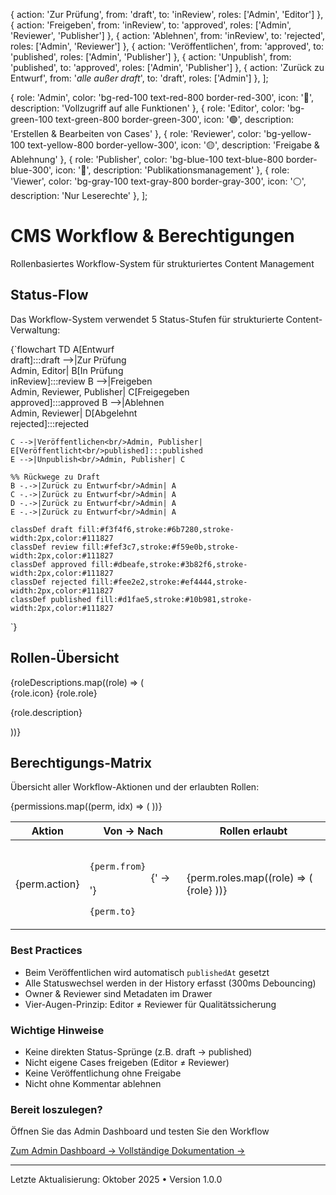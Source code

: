 
  { action: 'Zur Prüfung', from: 'draft', to: 'inReview', roles: ['Admin', 'Editor'] },
  { action: 'Freigeben', from: 'inReview', to: 'approved', roles: ['Admin', 'Reviewer', 'Publisher'] },
  { action: 'Ablehnen', from: 'inReview', to: 'rejected', roles: ['Admin', 'Reviewer'] },
  { action: 'Veröffentlichen', from: 'approved', to: 'published', roles: ['Admin', 'Publisher'] },
  { action: 'Unpublish', from: 'published', to: 'approved', roles: ['Admin', 'Publisher'] },
  { action: 'Zurück zu Entwurf', from: '*alle außer draft*', to: 'draft', roles: ['Admin'] },
];

  {
    role: 'Admin',
    color: 'bg-red-100 text-red-800 border-red-300',
    icon: '🔴',
    description: 'Vollzugriff auf alle Funktionen'
  },
  {
    role: 'Editor',
    color: 'bg-green-100 text-green-800 border-green-300',
    icon: '🟢',
    description: 'Erstellen & Bearbeiten von Cases'
  },
  {
    role: 'Reviewer',
    color: 'bg-yellow-100 text-yellow-800 border-yellow-300',
    icon: '🟡',
    description: 'Freigabe & Ablehnung'
  },
  {
    role: 'Publisher',
    color: 'bg-blue-100 text-blue-800 border-blue-300',
    icon: '🔵',
    description: 'Publikationsmanagement'
  },
  {
    role: 'Viewer',
    color: 'bg-gray-100 text-gray-800 border-gray-300',
    icon: '⚪',
    description: 'Nur Leserechte'
  },
];

# CMS Workflow & Berechtigungen

Rollenbasiertes Workflow-System für strukturiertes Content Management

## Status-Flow

Das Workflow-System verwendet 5 Status-Stufen für strukturierte Content-Verwaltung:

<div className="not-prose bg-gray-50 p-6 rounded-xl border border-gray-200 my-6">
  <Mermaid>
{`flowchart TD
    A[Entwurf<br/>draft]:::draft -->|Zur Prüfung<br/>Admin, Editor| B[In Prüfung<br/>inReview]:::review
    B -->|Freigeben<br/>Admin, Reviewer, Publisher| C[Freigegeben<br/>approved]:::approved
    B -->|Ablehnen<br/>Admin, Reviewer| D[Abgelehnt<br/>rejected]:::rejected

    C -->|Veröffentlichen<br/>Admin, Publisher| E[Veröffentlicht<br/>published]:::published
    E -->|Unpublish<br/>Admin, Publisher| C

    %% Rückwege zu Draft
    B -.->|Zurück zu Entwurf<br/>Admin| A
    C -.->|Zurück zu Entwurf<br/>Admin| A
    D -.->|Zurück zu Entwurf<br/>Admin| A
    E -.->|Zurück zu Entwurf<br/>Admin| A

    classDef draft fill:#f3f4f6,stroke:#6b7280,stroke-width:2px,color:#111827
    classDef review fill:#fef3c7,stroke:#f59e0b,stroke-width:2px,color:#111827
    classDef approved fill:#dbeafe,stroke:#3b82f6,stroke-width:2px,color:#111827
    classDef rejected fill:#fee2e2,stroke:#ef4444,stroke-width:2px,color:#111827
    classDef published fill:#d1fae5,stroke:#10b981,stroke-width:2px,color:#111827
`}
  </Mermaid>
</div>

## Rollen-Übersicht

<div className="not-prose grid gap-4 md:grid-cols-2 lg:grid-cols-3 my-6">
  {roleDescriptions.map((role) => (
    <div 
      key={role.role}
      className="p-4 rounded-xl border-2 hover:shadow-md transition bg-white"
    >
      <div className="flex items-center gap-2 mb-2">
        <span className="text-2xl">{role.icon}</span>
        <span className={`px-3 py-1 rounded-full text-sm font-semibold border ${role.color}`}>
          {role.role}
        </span>
      </div>
      <p className="text-sm text-gray-600">{role.description}</p>
    </div>
  ))}
</div>

## Berechtigungs-Matrix

Übersicht aller Workflow-Aktionen und der erlaubten Rollen:

<div className="not-prose overflow-x-auto my-6">
  <table className="w-full border-collapse">
    <thead className="bg-gray-100">
      <tr>
        <th className="border border-gray-300 px-4 py-3 text-left font-semibold text-gray-900">
          Aktion
        </th>
        <th className="border border-gray-300 px-4 py-3 text-left font-semibold text-gray-900">
          Von → Nach
        </th>
        <th className="border border-gray-300 px-4 py-3 text-left font-semibold text-gray-900">
          Rollen erlaubt
        </th>
      </tr>
    </thead>
    <tbody>
      {permissions.map((perm, idx) => (
        <tr key={idx} className="hover:bg-gray-50">
          <td className="border border-gray-300 px-4 py-3 font-medium text-gray-900">
            {perm.action}
          </td>
          <td className="border border-gray-300 px-4 py-3 text-gray-700">
            <code className="bg-gray-100 px-2 py-1 rounded text-sm">
              {perm.from}
            </code>
            {' → '}
            <code className="bg-gray-100 px-2 py-1 rounded text-sm">
              {perm.to}
            </code>
          </td>
          <td className="border border-gray-300 px-4 py-3">
            <div className="flex flex-wrap gap-2">
              {perm.roles.map((role) => (
                <span 
                  key={role}
                  className="px-2 py-1 bg-teal-100 text-teal-800 rounded text-sm font-medium"
                >
                  {role}
                </span>
              ))}
            </div>
          </td>
        </tr>
      ))}
    </tbody>
  </table>
</div>

<div className="not-prose bg-blue-50 rounded-xl border-2 border-blue-200 p-6 my-6">
  <h3 className="text-lg font-semibold mb-4 text-blue-900 flex items-center gap-2">
    <CheckCircle className="h-5 w-5" />
    Best Practices
  </h3>
  <ul className="space-y-2 text-blue-900 text-sm">
    <li className="flex items-start gap-2">
      <CheckCircle className="h-4 w-4 mt-0.5 flex-shrink-0" />
      <span>Beim Veröffentlichen wird automatisch <code className="bg-blue-100 px-2 py-0.5 rounded">publishedAt</code> gesetzt</span>
    </li>
    <li className="flex items-start gap-2">
      <CheckCircle className="h-4 w-4 mt-0.5 flex-shrink-0" />
      <span>Alle Statuswechsel werden in der History erfasst (300ms Debouncing)</span>
    </li>
    <li className="flex items-start gap-2">
      <CheckCircle className="h-4 w-4 mt-0.5 flex-shrink-0" />
      <span>Owner & Reviewer sind Metadaten im Drawer</span>
    </li>
    <li className="flex items-start gap-2">
      <CheckCircle className="h-4 w-4 mt-0.5 flex-shrink-0" />
      <span>Vier-Augen-Prinzip: Editor ≠ Reviewer für Qualitätssicherung</span>
    </li>
  </ul>
</div>

<div className="not-prose bg-amber-50 rounded-xl border-2 border-amber-200 p-6 my-6">
  <h3 className="text-lg font-semibold mb-4 text-amber-900 flex items-center gap-2">
    <XCircle className="h-5 w-5" />
    Wichtige Hinweise
  </h3>
  <ul className="space-y-2 text-amber-900 text-sm">
    <li className="flex items-start gap-2">
      <XCircle className="h-4 w-4 mt-0.5 flex-shrink-0" />
      <span>Keine direkten Status-Sprünge (z.B. draft → published)</span>
    </li>
    <li className="flex items-start gap-2">
      <XCircle className="h-4 w-4 mt-0.5 flex-shrink-0" />
      <span>Nicht eigene Cases freigeben (Editor ≠ Reviewer)</span>
    </li>
    <li className="flex items-start gap-2">
      <XCircle className="h-4 w-4 mt-0.5 flex-shrink-0" />
      <span>Keine Veröffentlichung ohne Freigabe</span>
    </li>
    <li className="flex items-start gap-2">
      <XCircle className="h-4 w-4 mt-0.5 flex-shrink-0" />
      <span>Nicht ohne Kommentar ablehnen</span>
    </li>
  </ul>
</div>

<div className="not-prose bg-gradient-to-r from-teal-600 to-teal-500 rounded-xl shadow-xl p-8 text-center my-8">
  <h3 className="text-2xl font-bold text-white mb-4">
    Bereit loszulegen?
  </h3>
  <p className="text-teal-50 mb-6">
    Öffnen Sie das Admin Dashboard und testen Sie den Workflow
  </p>
  <div className="flex flex-wrap gap-4 justify-center">
    <a 
      href="/admin" 
      className="inline-flex items-center gap-2 px-6 py-3 bg-white text-teal-600 rounded-lg font-semibold hover:bg-gray-100 transition"
    >
      Zum Admin Dashboard →
    </a>
    <a 
      href="https://github.com/Masum187/Quantiva-Advisory/blob/main/docs/cms-workflow.md" 
      target="_blank"
      rel="noopener noreferrer"
      className="inline-flex items-center gap-2 px-6 py-3 bg-teal-700 text-white rounded-lg font-semibold hover:bg-teal-800 transition"
    >
      Vollständige Dokumentation →
    </a>
  </div>
</div>

---

<p className="text-sm text-gray-500">
  Letzte Aktualisierung: Oktober 2025 • Version 1.0.0
</p>



